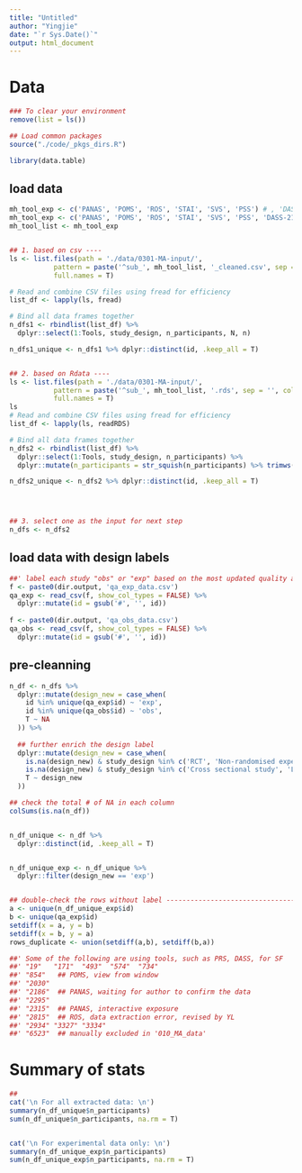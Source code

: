 ```yaml
---
title: "Untitled"
author: "Yingjie"
date: "`r Sys.Date()`"
output: html_document
---
```



# Data

```r

### To clear your environment
remove(list = ls())

## Load common packages
source("./code/_pkgs_dirs.R")

library(data.table)
```


## load data

```r
mh_tool_exp <- c('PANAS', 'POMS', 'ROS', 'STAI', 'SVS', 'PSS') # , 'DASS-21'
mh_tool_exp <- c('PANAS', 'POMS', 'ROS', 'STAI', 'SVS', 'PSS', 'DASS-21')
mh_tool_list <- mh_tool_exp


## 1. based on csv ----
ls <- list.files(path = './data/0301-MA-input/', 
           pattern = paste('^sub_', mh_tool_list, '_cleaned.csv', sep = '', collapse = '|'),
           full.names = T)

# Read and combine CSV files using fread for efficiency
list_df <- lapply(ls, fread)

# Bind all data frames together
n_dfs1 <- rbindlist(list_df) %>%
  dplyr::select(1:Tools, study_design, n_participants, N, n)

n_dfs1_unique <- n_dfs1 %>% dplyr::distinct(id, .keep_all = T)


## 2. based on Rdata ----
ls <- list.files(path = './data/0301-MA-input/', 
           pattern = paste('^sub_', mh_tool_list, '.rds', sep = '', collapse = '|'),
           full.names = T)
ls
# Read and combine CSV files using fread for efficiency
list_df <- lapply(ls, readRDS)

# Bind all data frames together
n_dfs2 <- rbindlist(list_df) %>%
  dplyr::select(1:Tools, study_design, n_participants) %>%
  dplyr::mutate(n_participants = str_squish(n_participants) %>% trimws(.) %>% as.numeric(.))

n_dfs2_unique <- n_dfs2 %>% dplyr::distinct(id, .keep_all = T)




## 3. select one as the input for next step 
n_dfs <- n_dfs2

```


## load data with design labels

```r
##' label each study "obs" or "exp" based on the most updated quality assessment data
f <- paste0(dir.output, 'qa_exp_data.csv')
qa_exp <- read_csv(f, show_col_types = FALSE) %>%
  dplyr::mutate(id = gsub('#', '', id))
  
f <- paste0(dir.output, 'qa_obs_data.csv')
qa_obs <- read_csv(f, show_col_types = FALSE) %>%
  dplyr::mutate(id = gsub('#', '', id))

```


## pre-cleanning

```r
n_df <- n_dfs %>%
  dplyr::mutate(design_new = case_when(
    id %in% unique(qa_exp$id) ~ 'exp',
    id %in% unique(qa_obs$id) ~ 'obs',
    T ~ NA
  )) %>%
  
  ## further enrich the design label 
  dplyr::mutate(design_new = case_when(
    is.na(design_new) & study_design %in% c('RCT', 'Non-randomised experimental study') ~ 'exp',
    is.na(design_new) & study_design %in% c('Cross sectional study', 'Longitudinal cohort study') ~ 'obs',
    T ~ design_new
  ))

## check the total # of NA in each column 
colSums(is.na(n_df))


n_df_unique <- n_df %>%
  dplyr::distinct(id, .keep_all = T)


n_df_unique_exp <- n_df_unique %>%
  dplyr::filter(design_new == 'exp')


## double-check the rows without label ---------------------------------------------------
a <- unique(n_df_unique_exp$id)
b <- unique(qa_exp$id)
setdiff(x = a, y = b)
setdiff(x = b, y = a)
rows_duplicate <- union(setdiff(a,b), setdiff(b,a))

##' Some of the following are using tools, such as PRS, DASS, for SF
##' "19"   "171"  "493"  "574"  "734"  
##' "854"   ## POMS, view from window
##' "2030" 
##' "2186"  ## PANAS, waiting for author to confirm the data
##' "2295" 
##' "2315"  ## PANAS, interactive exposure
##' "2815"  ## ROS, data extraction error, revised by YL
##' "2934" "3327" "3334" 
##' "6523"  ## manually excluded in '010_MA_data'
```


# Summary of stats

```r
## 
cat('\n For all extracted data: \n')
summary(n_df_unique$n_participants)
sum(n_df_unique$n_participants, na.rm = T)


cat('\n For experimental data only: \n')
summary(n_df_unique_exp$n_participants)
sum(n_df_unique_exp$n_participants, na.rm = T)

```

